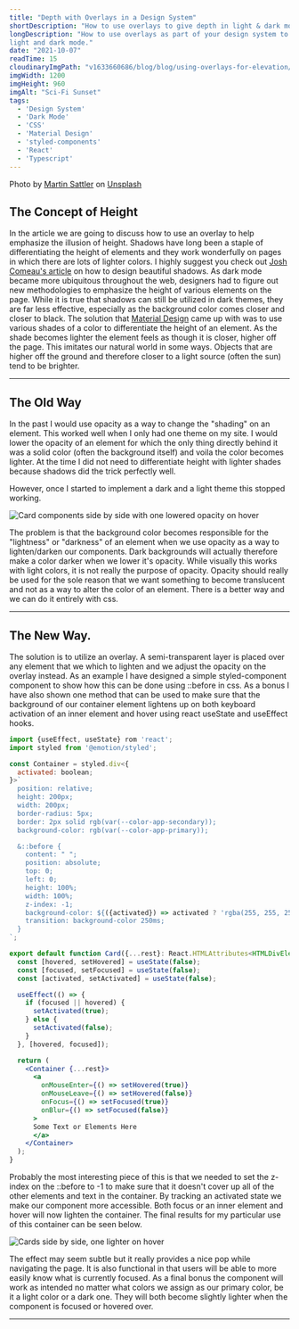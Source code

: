 ```yaml
---
title: "Depth with Overlays in a Design System"
shortDescription: "How to use overlays to give depth in light & dark mode."
longDescription: "How to use overlays as part of your design system to give depth to components in both
light and dark mode."
date: "2021-10-07"
readTime: 15
cloudinaryImgPath: "v1633660686/blog/blog/using-overlays-for-elevation/martin-sattler-8peGuud5cEw-unsplash_lqmq6v.jpg"
imgWidth: 1200
imgHeight: 960
imgAlt: "Sci-Fi Sunset"
tags:
  - 'Design System'
  - 'Dark Mode'
  - 'CSS'
  - 'Material Design'
  - 'styled-components'
  - 'React'
  - 'Typescript'
---
```


Photo by <a href="https://unsplash.com/@martinsattler?utm_source=unsplash&utm_medium=referral&utm_content=creditCopyText">Martin Sattler</a> on <a href="https://unsplash.com/collections/93117482/dark-mode?utm_source=unsplash&utm_medium=referral&utm_content=creditCopyText">Unsplash</a>


## The Concept of Height

In the article we are going to discuss how to use an overlay to help emphasize the illusion of height.
Shadows have long been a staple of differentiating the height of elements and they work wonderfully on
pages in which there are lots of lighter colors. I highly suggest you check out [Josh Comeau's
article](https://www.joshwcomeau.com/css/designing-shadows/) on how to design beautiful shadows. As dark
mode became more ubiquitous throughout the web, designers had to figure out new methodologies to
emphasize the height of various elements on the page. While it is true that shadows can still be utilized
in dark themes, they are far less effective, especially as the background color comes closer and closer
to black.  The solution that [Material Design](https://material.io/design/color/dark-theme.html) came up
with was to use various shades of a color to differentiate the height of an element. As the shade becomes
lighter the element feels as though it is closer, higher off the page. This imitates our natural world in
some ways. Objects that are higher off the ground and therefore closer to a light source (often the sun)
tend to be brighter.

---

## The Old Way

In the past I would use opacity as a way to change the "shading" on an element. This worked well when I
only had one theme on my site. I would lower the opacity of an element for which the only thing
directly behind it was a solid color (often the background itself) and voila the color becomes lighter.
At the time I did not need to differentiate height with lighter shades because shadows did the trick
perfectly well.

However, once I started to implement a dark and a light theme this stopped
working.

![Card components side by side with one lowered opacity on hover](v1633673925/blog/blog/using-overlays-for-elevation/opacity-example-1_p8jrrq.png)

The problem is that the background color becomes responsible for the "lightness" or "darkness"
of an element when we use opacity as a way to lighten/darken our components.  Dark backgrounds will
actually therefore make a color darker when we lower it's opacity.  While visually this works with light
colors, it is not really the purpose of opacity.  Opacity should really be used for the sole reason that
we want something to become translucent and not as a way to alter the color of an element. There is a
better way and we can do it entirely with css.

---

## The New Way.

The solution is to utilize an overlay. A semi-transparent layer is placed over any element that we which
to lighten and we adjust the opacity on the overlay instead. As an example I have designed a simple
styled-component component to show how this can be done using ::before in css. As a bonus I have also
shown one method that can be used to make sure that the background of our container element lightens up
on both keyboard activation of an inner element and hover using react useState and useEffect hooks.

```jsx
import {useEffect, useState} rom 'react';
import styled from '@emotion/styled';

const Container = styled.div<{
  activated: boolean;
}>`
  position: relative;
  height: 200px;
  width: 200px;
  border-radius: 5px;
  border: 2px solid rgb(var(--color-app-secondary));
  background-color: rgb(var(--color-app-primary));

  &::before {
    content: " ";
    position: absolute;
    top: 0;
    left: 0;
    height: 100%;
    width: 100%;
    z-index: -1;
    background-color: ${({activated}) => activated ? 'rgba(255, 255, 255, 0.08)' : 'rgba(255, 255, 255, 0)'};
    transition: background-color 250ms;
  }
`;

export default function Card({...rest}: React.HTMLAttributes<HTMLDivElement>) {
  const [hovered, setHovered] = useState(false);
  const [focused, setFocused] = useState(false);
  const [activated, setActivated] = useState(false);

  useEffect(() => {
    if (focused || hovered) {
      setActivated(true);
    } else {
      setActivated(false);
    }
  }, [hovered, focused]);

  return (
    <Container {...rest}>
      <a
        onMouseEnter={() => setHovered(true)}
        onMouseLeave={() => setHovered(false)}
        onFocus={() => setFocused(true)}
        onBlur={() => setFocused(false)}
      >
      Some Text or Elements Here
      </a>
    </Container>
  );
}
```

Probably the most interesting piece of this is that we needed to set the z-index on the ::before to -1 to
make sure that it doesn't cover up all of the other elements and text in the container. By tracking an
activated state we make our component more accessible. Both focus or an inner element and hover will now
lighten the container. The final results for my particular use of this container can be seen below.

![Cards side by side, one lighter on
hover](v1633673925/blog/blog/using-overlays-for-elevation/opacity-example-2_scgdqe.png)

The effect may seem subtle but it really provides a nice pop while navigating the page. It is also
functional in that users will be able to more easily know what is currently focused. As a final bonus the
component will work as intended no matter what colors we assign as our primary color, be it a light color
or a dark one. They will both become slightly lighter when the component is focused or hovered over.

---





